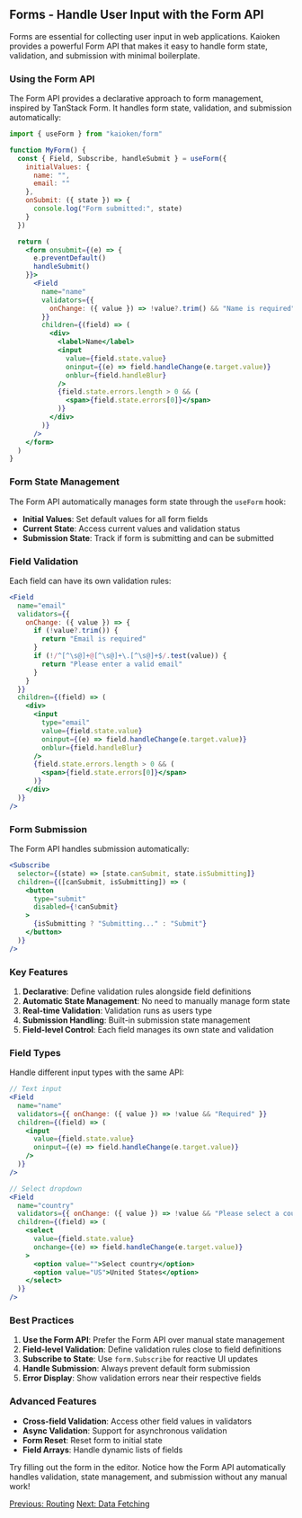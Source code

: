 
## Forms - Handle User Input with the Form API

Forms are essential for collecting user input in web applications. Kaioken provides a powerful Form API that makes it easy to handle form state, validation, and submission with minimal boilerplate.

### Using the Form API

The Form API provides a declarative approach to form management, inspired by TanStack Form. It handles form state, validation, and submission automatically:

```jsx
import { useForm } from "kaioken/form"

function MyForm() {
  const { Field, Subscribe, handleSubmit } = useForm({
    initialValues: {
      name: "",
      email: ""
    },
    onSubmit: ({ state }) => {
      console.log("Form submitted:", state)
    }
  })

  return (
    <form onsubmit={(e) => {
      e.preventDefault()
      handleSubmit()
    }}>
      <Field
        name="name"
        validators={{
          onChange: ({ value }) => !value?.trim() && "Name is required"
        }}
        children={(field) => (
          <div>
            <label>Name</label>
            <input
              value={field.state.value}
              oninput={(e) => field.handleChange(e.target.value)}
              onblur={field.handleBlur}
            />
            {field.state.errors.length > 0 && (
              <span>{field.state.errors[0]}</span>
            )}
          </div>
        )}
      />
    </form>
  )
}
```

### Form State Management

The Form API automatically manages form state through the `useForm` hook:

- **Initial Values**: Set default values for all form fields
- **Current State**: Access current values and validation status
- **Submission State**: Track if form is submitting and can be submitted

### Field Validation

Each field can have its own validation rules:

```jsx
<Field
  name="email"
  validators={{
    onChange: ({ value }) => {
      if (!value?.trim()) {
        return "Email is required"
      }
      if (!/^[^\s@]+@[^\s@]+\.[^\s@]+$/.test(value)) {
        return "Please enter a valid email"
      }
    }
  }}
  children={(field) => (
    <div>
      <input
        type="email"
        value={field.state.value}
        oninput={(e) => field.handleChange(e.target.value)}
        onblur={field.handleBlur}
      />
      {field.state.errors.length > 0 && (
        <span>{field.state.errors[0]}</span>
      )}
    </div>
  )}
/>
```

### Form Submission

The Form API handles submission automatically:

```jsx
<Subscribe
  selector={(state) => [state.canSubmit, state.isSubmitting]}
  children={([canSubmit, isSubmitting]) => (
    <button
      type="submit"
      disabled={!canSubmit}
    >
      {isSubmitting ? "Submitting..." : "Submit"}
    </button>
  )}
/>
```

### Key Features

1. **Declarative**: Define validation rules alongside field definitions
2. **Automatic State Management**: No need to manually manage form state
3. **Real-time Validation**: Validation runs as users type
4. **Submission Handling**: Built-in submission state management
5. **Field-level Control**: Each field manages its own state and validation

### Field Types

Handle different input types with the same API:

```jsx
// Text input
<Field
  name="name"
  validators={{ onChange: ({ value }) => !value && "Required" }}
  children={(field) => (
    <input
      value={field.state.value}
      oninput={(e) => field.handleChange(e.target.value)}
    />
  )}
/>

// Select dropdown
<Field
  name="country"
  validators={{ onChange: ({ value }) => !value && "Please select a country" }}
  children={(field) => (
    <select
      value={field.state.value}
      onchange={(e) => field.handleChange(e.target.value)}
    >
      <option value="">Select country</option>
      <option value="US">United States</option>
    </select>
  )}
/>
```

### Best Practices

1. **Use the Form API**: Prefer the Form API over manual state management
2. **Field-level Validation**: Define validation rules close to field definitions
3. **Subscribe to State**: Use `form.Subscribe` for reactive UI updates
4. **Handle Submission**: Always prevent default form submission
5. **Error Display**: Show validation errors near their respective fields

### Advanced Features

- **Cross-field Validation**: Access other field values in validators
- **Async Validation**: Support for asynchronous validation
- **Form Reset**: Reset form to initial state
- **Field Arrays**: Handle dynamic lists of fields

Try filling out the form in the editor. Notice how the Form API automatically handles validation, state management, and submission without any manual work!

<div className="flex justify-between">
  <a href="/tutorial/routing" className="link-button">Previous: Routing</a>
  <a href="/tutorial/fetching/use-async" className="link-button">Next: Data Fetching</a>
</div> 